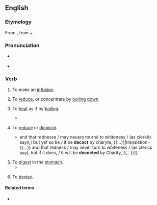 ==English==

===Etymology===
{{PIE root|en|pekʷ}}
From {{der|en|la|decoquō||I [[boil down]]}}, from {{m|la|de-}} + {{m|la|coquō||I cook}}.

===Pronunciation===
* {{a|UK}} {{IPA|/dɪˈkɒkt/|lang=en}}
* {{a|GA}} {{IPA|/dəˈkɑkt/|lang=en}}

===Verb===
{{en-verb}}

# {{lb|en|cooking}} To make an [[infusion]].
# {{lb|en|cooking}} To [[reduce]], or concentrate by [[boil down|boiling down]].
# {{lb|en|figurative}} To [[heat]] as if by [[boil]]ing.
#* {{RQ:Shakespeare Henry 5|III|v|80|1|Can [[sodden|ſodden]] Water, / A [[drench|Drench]] for [[surrein'd|ſur-reyn’d]] [[jade#Etymology 2|Iades]], their Barly broth, / '''Decoct''' their cold blood to ſuch valiant heat?}}
# {{lb|en|figurative}} To [[reduce]] or [[diminish]].
#* {{quote-book|enm|year=1426|author={{w|John Lydgate}}, transl.|editor=F. J. Furnivall|title=The Pilgrimage of the Life of Man|type=translation|original=Le pèlerinage de la vie humaine|by={{w|Guillaume de Deguileville}}|publisher=K. Paul, Trench, Trübner & co.|year_published=1904|page=655|passage={{...}} and that rednesse / may neuere tournë to whiteness / (as clerkës sayn,) but yef so be / it be '''decoct''' by charyte, {{...}}|translation={{...}} and that redness / may never turn to whiteness / (as clerics say), but if it does, / it will be '''decocted''' by Charity, {{...}}}}
# To [[digest]] in the [[stomach]].
#* {{quote-book|en|year=a. 1626|author={{w|Sir John Davies}}|title=The Original, Nature, and Immortality of the Soul|publisher=R. & A. Foulis|year_published=1759|page=46|pageurl=https://books.google.com/books?id=-PlWAAAAcAAJ&pg=PA46|passage=Here ſhe [the body] attracts, and there ſhe doth retain; / There ſhe '''decocts''', and doth the food prepare; / There ſhe diſtributes it to ev’ry vein, / There ſhe expels what ſhe may fitly ſpare.}}
# {{lb|en|transitive}} To [[devise]]. <!--Chambers 1908-->

====Related terms====
* {{l|en|decoction}}